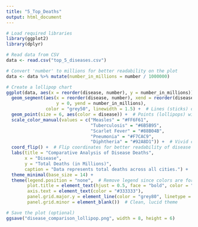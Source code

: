 ```yaml
---
title: "5_Top_Deaths"
output: html_document
---
```

```r

# Load required libraries
library(ggplot2)
library(dplyr)

# Read data from CSV
data <- read.csv("top_5_diseases.csv")

# Convert 'number' to millions for better readability on the plot
data <- data %>% mutate(number_in_millions = number / 1000000)

# Create a lollipop chart
ggplot(data, aes(x = reorder(disease, number), y = number_in_millions)) +
  geom_segment(aes(x = reorder(disease, number), xend = reorder(disease, number), 
                   y = 0, yend = number_in_millions), 
               color = "grey50", linewidth = 1.5) +  # Lines (sticks) of the lollipop
  geom_point(size = 6, aes(color = disease)) +  # Points (lollipops) with vivid colors
  scale_color_manual(values = c("Measles" = "#FF6F61", 
                                "Tuberculosis" = "#6B5B95", 
                                "Scarlet Fever" = "#88B04B", 
                                "Pneumonia" = "#F7CAC9", 
                                "Diphtheria" = "#92A8D1")) +  # Vivid color palette
  coord_flip() +  # Flip coordinates for better readability of disease names
  labs(title = "Comparative Analysis of Disease Deaths",
       x = "Disease",
       y = "Total Deaths (in Millions)",
       caption = "Data represents total deaths across all cities.") +
  theme_minimal(base_size = 14) +
  theme(legend.position = "none",  # Remove legend since colors are for aesthetics
        plot.title = element_text(hjust = 0.5, face = "bold", color = "#333333"),
        axis.text = element_text(color = "#333333"),
        panel.grid.major.y = element_line(color = "grey80", linetype = "dashed"),
        panel.grid.minor = element_blank())  # Clean, lucid theme

# Save the plot (optional)
ggsave("disease_comparison_lollipop.png", width = 8, height = 6)
```
